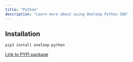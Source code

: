 ```yaml
---
title: "Python"
description: "Learn more about using Oneloop Python SDK"
---
```


## Installation

``` bash bash
pip3 install oneloop-python
```

[Link to PYPI package](https://pypi.org/project/oneloop-python/)
